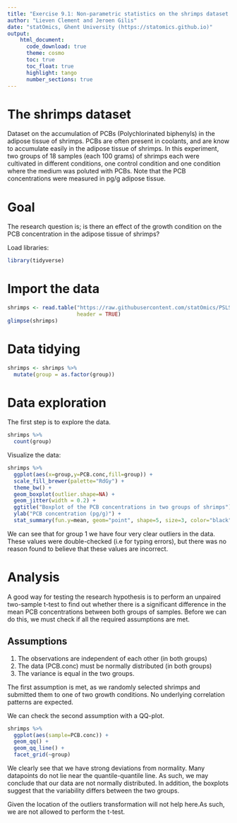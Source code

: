 ```yaml
---
title: "Exercise 9.1: Non-parametric statistics on the shrimps dataset - solution"
author: "Lieven Clement and Jeroen Gilis"
date: "statOmics, Ghent University (https://statomics.github.io)"
output:
    html_document:
      code_download: true
      theme: cosmo
      toc: true
      toc_float: true
      highlight: tango
      number_sections: true
---
```


# The shrimps dataset

Dataset on the accumulation of PCBs (Polychlorinated biphenyls)
in the adipose tissue of shrimps. PCBs are often present in coolants, and are
know to accumulate easily in the adipose tissue of shrimps. In this experiment,
two groups of 18 samples (each 100 grams) of shrimps each were cultivated
in different conditions, one control condition and one condition
where the medium was poluted with PCBs. Note that the PCB concentrations were
measured in pg/g adipose tissue.

# Goal

The research question is; is there an effect of the
growth condition on the PCB concentration in the adipose
tissue of shrimps?

Load libraries:

```r
library(tidyverse)
```

# Import the data

```r
shrimps <- read.table("https://raw.githubusercontent.com/statOmics/PSLS21/data/shrimps.txt",
                      header = TRUE)
glimpse(shrimps)
```

# Data tidying

```r
shrimps <- shrimps %>%
  mutate(group = as.factor(group))
```

# Data exploration

The first step is to explore the data.

```r
shrimps %>%
  count(group)
```

Visualize the data:

```r
shrimps %>%
  ggplot(aes(x=group,y=PCB.conc,fill=group)) +
  scale_fill_brewer(palette="RdGy") +
  theme_bw() +
  geom_boxplot(outlier.shape=NA) +
  geom_jitter(width = 0.2) +
  ggtitle("Boxplot of the PCB concentrations in two groups of shrimps") +
  ylab("PCB concentration (pg/g)") +
  stat_summary(fun.y=mean, geom="point", shape=5, size=3, color="black", fill="black")
```

We can see that for group 1 we have four very clear outliers
in the data. These values were double-checked (i.e for
typing errors), but there was no reason found to believe
that these values are incorrect.

# Analysis

A good way for
testing the research hypothesis is to perform an unpaired
two-sample t-test to find out whether there is a significant
difference in the mean PCB concentrations between both groups
of samples. Before we can do this, we must check if all the
required assumptions are met.

## Assumptions

1. The observations are independent of each other (in both groups)
2. The data (PCB.conc) must be normally distributed (in both groups)
3. The variance is equal in the two groups.

The first assumption is met, as we randomly selected shrimps and
submitted them to one of two growth conditions. No underlying
correlation patterns are expected.

We can check the second assumption with a QQ-plot.

```r
shrimps %>%
  ggplot(aes(sample=PCB.conc)) +
  geom_qq() +
  geom_qq_line() +
  facet_grid(~group)
```

We clearly see that we have strong deviations from
normality. Many datapoints do not lie near the quantile-quantile
line. As such, we may conclude that our data are not normally distributed.
In addition, the boxplots suggest that the
variability differs between the two groups.

Given the location of the outliers transformation will not help here.As such,
we are not allowed to perform the t-test.

